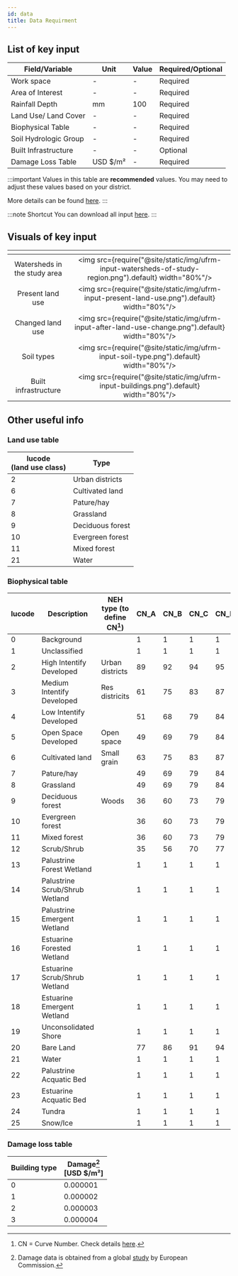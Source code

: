 ```yaml
---
id: data
title: Data Requirment
---
```


## List of key input

| Field/Variable                     | Unit                | Value               | Required/Optional   |
| -----------------------------------| ------------------- |---------------------|---------------------|
| Work space                         | -                   | -                   | Required            |
| Area of Interest                   | -                   | -                   | Required            |
| Rainfall Depth                     | mm                  | 100                 | Required            |
| Land Use/ Land Cover               | -                   | -                   | Required            |
| Biophysical Table                  | -                   | -                   | Required            |
| Soil Hydrologic Group              | -                   | -                   | Required            |
| Built Infrastructure               | -                   | -                   | Optional            |
| Damage Loss Table                  | USD $/m²            | -                   | Required            |

:::important
Values in this table are **recommended** values. You may need to adjust these values based on your district.

More details can be found [here](http://releases.naturalcapitalproject.org/invest-userguide/latest/urban_flood_mitigation.html#data-needs). 
:::

:::note Shortcut
You can download all input [here](../../static/download-data/all_input_files_Central_Region.zip).
:::

## Visuals of key input  

| <!-- -->                            | <!-- -->            |            
| :---------------------------------: | :-----------------: |
| Watersheds in the study area        |<img src={require("@site/static/img/ufrm-input-watersheds-of-study-region.png").default} width="80%"/> |
| Present land use                    |<img src={require("@site/static/img/ufrm-input-present-land-use.png").default} width="80%"/> |
| Changed land use                    |<img src={require("@site/static/img/ufrm-input-after-land-use-change.png").default} width="80%"/> |
| Soil types                          |<img src={require("@site/static/img/ufrm-input-soil-type.png").default} width="80%"/> |
| Built infrastructure                |<img src={require("@site/static/img/ufrm-input-buildings.png").default} width="80%"/> |  

## Other useful info

### Land use table 

| lucode <br /> (land use class)   | Type             |
| ---------| ---------------- |
| 2        | Urban districts  |
| 6        | Cultivated land  |
| 7        | Pature/hay       |
| 8        | Grassland        |
| 9        | Deciduous forest |
| 10       | Evergreen forest |
| 11       | Mixed forest     |
| 21       | Water            |  


### Biophysical table  

| lucode    | Description                     | NEH type (to define CN[^1])        | CN_A      | CN_B    | CN_C     | CN_D    | 
| ----------| ------------------------------- |----------------------------------- | --------- | ------- | -------- | --------| 
| 0         | Background                      |                                    | 1         | 1       | 1        | 1       |
| 1         | Unclassified                    |                                    | 1         | 1       | 1        | 1       | 
| 2         | High Intentify Developed        |      Urban districts               | 89        | 92      | 94       | 95      | 
| 3         | Medium Intentify Developed      |      Res districits                | 61        | 75      | 83       | 87      | 
| 4         | Low Intentify Developed         |                                    | 51        | 68      | 79       | 84      |  
| 5         | Open Space Developed            |      Open space                    | 49        | 69      | 79       | 84      | 
| 6         | Cultivated land                 |      Small grain                   | 63        | 75      | 83       | 87      | 
| 7         | Pature/hay                      |                                    | 49        | 69      | 79       | 84      | 
| 8         | Grassland                       |                                    | 49        | 69      | 79       | 84      |  
| 9         | Deciduous forest                |      Woods                         | 36        | 60      | 73       | 79      |   
| 10        | Evergreen forest                |                                    | 36        | 60      | 73       | 79      |    
| 11        | Mixed forest                    |                                    | 36        | 60      | 73       | 79      |  
| 12        | Scrub/Shrub                     |                                    | 35        | 56      | 70       | 77      |    
| 13        | Palustrine Forest Wetland       |                                    | 1         | 1       | 1        | 1       | 
| 14        | Palustrine Scrub/Shrub Wetland  |                                    | 1         | 1       | 1        | 1       | 
| 15        | Palustrine Emergent Wetland     |                                    | 1         | 1       | 1        | 1       |  
| 16        | Estuarine Forested Wetland      |                                    | 1         | 1       | 1        | 1       | 
| 17        | Estuarine Scrub/Shrub Wetland   |                                    | 1         | 1       | 1        | 1       | 
| 18        | Estuarine Emergent Wetland      |                                    | 1         | 1       | 1        | 1       |
| 19        | Unconsolidated Shore            |                                    | 1         | 1       | 1        | 1       |     
| 20        | Bare Land                       |                                    | 77        | 86      | 91       | 94      | 
| 21        | Water                           |                                    | 1         | 1       | 1        | 1       |
| 22        | Palustrine Acquatic Bed         |                                    | 1         | 1       | 1        | 1       |
| 23        | Estuarine Acquatic Bed          |                                    | 1         | 1       | 1        | 1       |   
| 24        | Tundra                          |                                    | 1         | 1       | 1        | 1       |  
| 25        | Snow/Ice                        |                                    | 1         | 1       | 1        | 1       |      

### Damage loss table 

| Building type     | Damage[^2] <br /> [USD $/m²]      |
| ------------------| ---------------- |
| 0                 | 0.000001         |
| 1                 | 0.000002         |
| 2                 | 0.000003         |
| 3                 | 0.000004         |  

[^1]: CN = Curve Number. Check details [here](http://releases.naturalcapitalproject.org/invest-userguide/latest/data_sources.html#cn). 
[^2]: Damage data is obtained from a global [study](https://publications.jrc.ec.europa.eu/repository/bitstream/JRC105688/global_flood_depth-damage_functions__10042017.pdf) by European Commission. 
